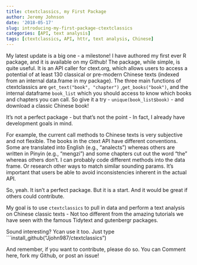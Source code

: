 ```yaml
---
title: ctextclassics, my First Package
author: Jeremy Johnson
date: '2018-05-17'
slug: introducing-my-first-package-ctextclassics
categories: [API, text analysis]
tags: [ctextclassics, API, httr, text analysis, Chinese]
---
```


My latest update is a big one - a milestone!  I have authored my first ever R package, and it is available on my Github! The package, while simple, is quite useful. It is an API caller for ctext.org, which allows users to access a potential of at least 130 classical or pre-modern Chinese texts (indexed from an internal data.frame in my package). The three main functions of ctextclassics are ```get_text("book", "chapter")``` ,```get_books("book")```, and the internal dataframe ```book_list``` which you should access to know which books and chapters you can call. So give it a try - ```unique(book_list$book)``` - and download a classic Chinese book!


It's not a perfect package - but that's not the point - In fact, I already have development goals in mind. 

For example, the current call methods to Chinese texts is very subjective and not flexible. The books in the ctext API have different conventions. Some are translated into English (e.g., "analects") whereas others are written in Pinyin (e.g., "mengzi") and some chapters cut out the word "the" whereas others don't. I can probably code different methods into the data frame. Or research other ways to match similar sounding params. It's important that users be able to avoid inconsistencies inherent in the actual API. 



So, yeah. It isn't a perfect package.  But it is a start. And it would be great if others could contribute.  



My goal is to use ```ctextclassics``` to pull in data and perform a text analysis on Chinese classic texts -  Not too different from the amazing tutorials we have seen with the famous Tidytext and gutenbergr packages. 


Sound interesting? Ycan use it too.  Just type ```install_github("Jjohn987/ctextclassics")

And remember, if you want to contribute, please do so.  You can Comment here, fork my Github, or post an issue! 

